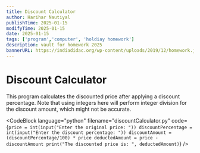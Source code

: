 ```yaml
---
title: Discount Calculator
author: Harihar Nautiyal
publishTime: 2025-01-15
modifyTime: 2025-01-15
date: 2025-01-15
tags: ['program','computer', 'holdiay homework']
description: vault for homework 2025
bannerURL: https://indiadidac.org/wp-content/uploads/2019/12/homework.jpg
---
```

# Discount Calculator

This program calculates the discounted price after applying a discount percentage. Note that using integers here will perform integer division for the discount amount, which might not be accurate.

<CodeBlock
language="python"
filename="discountCalculator.py"
code={`
price = int(input("Enter the original price: "))
discountPercentage = int(input("Enter the discount percentage: "))
discountAmount = (discountPercentage/100) * price
deductedAmount = price - discountAmount
print("The discounted price is: ", deductedAmount)
`}
/>
